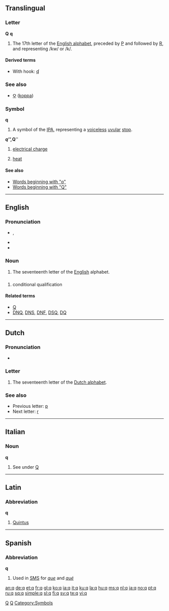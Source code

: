 {{wikipedia}}
{{also|Appendix:Variations of "q"}}
{{also|գ|զ}}
==Translingual==

===Letter===
'''Q''' '''q'''

# The 17th letter of the [[Appendix:Roman script|English alphabet]], preceded by [[P]] and followed by [[R]], and representing /kw/ or /k/.

====Derived terms====
* With hook: [[ʠ]]

===See also===
* [[Ϙ]] ([[koppa]])

===Symbol===
'''q'''

# A symbol of the [[IPA]], representing a [[voiceless]] [[uvular]] [[stop]].

'''''q''''', '''''Q'''''

# {{physics}} [[electrical charge]]
# {{physics}} [[heat]]

====See also====
* [[Special:Prefixindex/q|Words beginning with "q"]]
* [[Special:Prefixindex/Q|Words beginning with "Q"]]

----

==English==

{{rank|worse|safe|main|979|q|greatly|floor|example}}

===Pronunciation===
* {{IPA|/kjuː/}}, {{SAMPA|/kju:/}} 
*: {{audio|en-us-q.ogg|Audio (US)}}
*: {{audio|en-uk-q.ogg|Audio (UK)}}
* {{rhymes|uː}}
* {{homophones|cue|queue}}

===Noun===
{{en-noun}}

# The seventeenth letter of the [[English]] alphabet.

==={{abbreviation}}===
{{en-noun}}

# {{sports}} conditional qualification

====Related terms====
* [[Q]]
* [[DNQ]], [[DNS]], [[DNF]], [[DSQ]], [[DQ]]

----

==Dutch==

===Pronunciation===
* {{sense|letter name}} {{IPA|/ky/|lang=nl}}

===Letter===
{{infl|nl|letter|lower case||upper case|Q}}

# The seventeenth letter of the [[Dutch alphabet]].

===See also===
* Previous letter: [[p#Dutch|p]]
* Next letter: [[r#Dutch|r]]

----

==Italian==

===Noun===
'''q''' {{m|f|inv}}

# See under [[Q#Italian|Q]]

----

==Latin==

===Abbreviation===
'''q'''

# [[Quintus]]

[[Category:Latin letters|Q]]

----

==Spanish==

===Abbreviation===
'''q'''

# Used in [[SMS]] for ''[[que]]'' and ''[[qué]]''

[[Category:IPA symbols|Q]]
[[Category:Symbols]]

[[an:q]]
[[de:q]]
[[et:q]]
[[fr:q]]
[[gl:q]]
[[ko:q]]
[[ia:q]]
[[it:q]]
[[ku:q]]
[[la:q]]
[[hu:q]]
[[ms:q]]
[[nl:q]]
[[ja:q]]
[[no:q]]
[[pt:q]]
[[ru:q]]
[[sq:q]]
[[simple:q]]
[[sl:q]]
[[fi:q]]
[[sv:q]]
[[te:q]]
[[vi:q]]